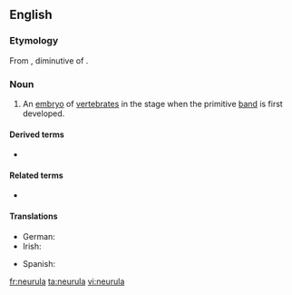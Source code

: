 {{also|néurula}}
==English==
{{wikipedia}}

===Etymology===
From {{etyl|NL.|en}}, diminutive of {{etyl|grc|en}} {{m|grc|νεῦρον||sinew, tendon, cord}}.

===Noun===
{{en-noun|s|neurulae}}

# {{lb|en|zoology}} An [[embryo]] of [[vertebrate]]s in the stage when the primitive [[band]] is first developed.

====Derived terms====
* {{l|en|neurular}}

====Related terms====
* {{l|en|neurulation}}

====Translations====
{{trans-top|zoology: an embryo of vertebrates in the state when the primitive band is first developed}}
* German: {{t|de|Neurula|f}}
* Irish: {{t|ga|néarúl|m}}
{{trans-mid}}
* Spanish: {{t|es|néurula|f}}
{{trans-bottom}}

[[fr:neurula]]
[[ta:neurula]]
[[vi:neurula]]